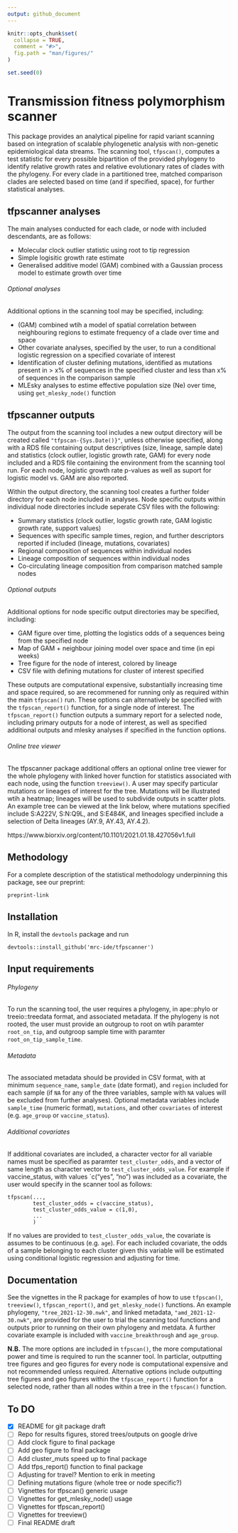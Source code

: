 ```yaml
---
output: github_document
---
```


<!-- README.md is generated from README.Rmd. Please edit that file -->

```r
knitr::opts_chunk$set(
  collapse = TRUE, 
  comment = "#>", 
  fig.path = "man/figures/"
)

set.seed(0)

```

# Transmission fitness polymorphism scanner


This package provides an analytical pipeline for rapid variant scanning based on integration of scalable phylogenetic analysis with non-genetic epidemiological data streams. The scanning tool, `tfpscan()`, computes a test statistic for every possible bipartition of the provided phylogeny to identify relative growth rates and relative evolutionary rates of clades with the phylogeny. For every clade in a partitioned tree, matched comparison clades are selected based on time (and if specified, space), for further statistical analyses. 

## tfpscanner analyses

The main analyses conducted for each clade, or node with included descendants, are as follows:

* Molecular clock outlier statistic using root to tip regression 
* Simple logisitic growth rate estimate
* Generalised additive model (GAM) combined with a Gaussian process model to estimate growth over time

###### Optional analyses

Additional options in the scanning tool may be specified, including:

* (GAM) combined wtih a model of spatial correlation between neighbouring regions to estimate frequency of a clade over time and space
* Other covariate analyses, specified by the user, to run a conditional logistic regression on a specified covariate of interest
* Identification of cluster defining mutations, identified as mutations present in > x% of sequences in the specified cluster and less than x% of sequences in the comparison sample
* MLEsky analyses to estime effective population size (Ne) over time, using `get_mlesky_node()` function

## tfpscanner outputs

The output from the scanning tool includes a new output directory will be created called `"tfpscan-{Sys.Date()}"`, unless otherwise specified, along with a RDS file containing output descriptives (size, lineage, sample date) and statistics (clock outlier, logistic growth rate, GAM) for every node included and a RDS file containing the environment from the scanning tool run. For each node, logistic growth rate p-values as well as suport for logistic model vs. GAM are also reported. 

Within the output directory, the scanning tool creates a further folder directory for each node included in analyses. Node specific outputs within individual node directories include seperate CSV files with the following: 

* Summary statistics (clock outlier, logstic growth rate, GAM logistic growth rate, support values)
* Sequences with specific sample times, region, and further descriptors reported if included (lineage, mutations, covariates)
* Regional composition of sequences within individual nodes 
* Lineage composition of sequences within individual nodes
* Co-circulating lineage composition from comparison matched sample nodes

###### Optional outputs

Additional options for node specific output directories may be specified, including: 

* GAM figure over time, plotting the logistics odds of a sequences being from the specified node
* Map of GAM + neighbour joining model over space and time (in epi weeks)
* Tree figure for the node of interest, colored by lineage 
* CSV file with defining mutations for cluster of interest specified

These outputs are computational expensive, substantially increasing time and space required, so are recommened for running only as required within the main `tfpscan()` run. These options can alternatively be specified with the `tfpscan_report()` function, for a single node of interest. The `tfpscan_report()` function outputs a summary report for a selected node, including primary outputs for a node of interest, as well as specified additional outputs and mlesky analyses if specified in the function options. 


###### Online tree viewer

The tfpscanner package additional offers an optional online tree viewer for the whole phylogeny with linked hover function for statistics associated with each node, using the function `treeview()`. A user may specify particular mutations or lineages of interest for the tree. Mutations will be illustrated wtih a heatmap; lineages will be used to subdivide outputs in scatter plots.  An example tree can be viewed at the link below, where mutations specified include S:A222V, S:N:Q9L, and S:E484K, and lineages specified include a selection of Delta lineages (AY.9, AY.43, AY.4.2). 

https://www.biorxiv.org/content/10.1101/2021.01.18.427056v1.full


## Methodology

For a complete description of the statistical methodology underpinning this package, see our preprint:

`preprint-link`


## Installation

In R, install the `devtools` package and run 
```
devtools::install_github('mrc-ide/tfpscanner')
```

## Input requirements

###### Phylogeny

To run the scanning tool, the user requires a phylogeny, in ape::phylo or treeio::treedata format, and associated metadata. If the phylogeny is not rooted, the user must provide an outgroup to root on wtih paramter `root_on_tip`, and outgroop sample time with paramter `root_on_tip_sample_time`. 

###### Metadata

The associated metadata should be provided in CSV format, with at minimum `sequence_name`, `sample_date` (date format), and `region` included for each sample (if `NA` for any of the three variables, sample with `NA` values will be excluded from further analyses). Optional metadata variables include `sample_time` (numeric format), `mutations`, and other `covariates` of interest (e.g. `age_group` or `vaccine_status`). 


###### Additional covariates 

If additional covariates are included, a character vector for all variable names must be specified as paramter `test_cluster_odds`, and a vector of same length as character vector to `test_cluster_odds_value`. For example if vaccine_status, with values `c("yes", "no") was included as a covariate, the user would specify in the scanner tool as follows: 

```
tfpscan(..., 
        test_cluster_odds = c(vaccine_status),
        test_cluster_odds_value = c(1,0),
        ...
        )
```
If no values are provided to `test_cluster_odds_value`, the covariate is assumes to be continuous (e.g. `age`). For each included covariate, the odds of a sample belonging to each cluster given this variable will be estimated using conditional logistic regression and adjusting for time. 


## Documentation 

See the vignettes in the R package for examples of how to use `tfpscan()`, `treeview()`, `tfpscan_report()`, and `get_mlesky_node()` functions. An example phylogeny, `"tree_2021-12-30.nwk"`, and linked metadata, `"amd_2021-12-30.nwk"`, are provided for the user to trial the scanning tool functions and outputs prior to running on their own phylogeny and metdata. A further covariate example is included with `vaccine_breakthrough` and `age_group`. 

**N.B.** The more options are included in `tfpscan()`, the more computational power and time is required to run the scanner tool. In particlar, outputting tree figures and geo figures for every node is computational expensive and not recommended unless required. Alternative options include outputting tree figures and geo figures within the `tfpscan_report()` function for a selected node, rather than all nodes within a tree in the `tfpscan()` function.



## To DO 

- [x] README for git package draft
- [ ] Repo for results figures, stored trees/outputs on google drive 
- [ ] Add clock figure to final package
- [ ] Add geo figure to final package
- [ ] Add cluster_muts speed up to final package
- [ ] Add tfps_report() function to final package
- [ ] Adjusting for travel? Mention to erik in meeting
- [ ] Defining mutations figure (whole tree or node specific?)
- [ ] Vignettes for tfpscan() generic usage
- [ ] Vignettes for get_mlesky_node() usage
- [ ] Vignettes for tfpscan_report() 
- [ ] Vignettes for treeview()
- [ ] Final README draft

